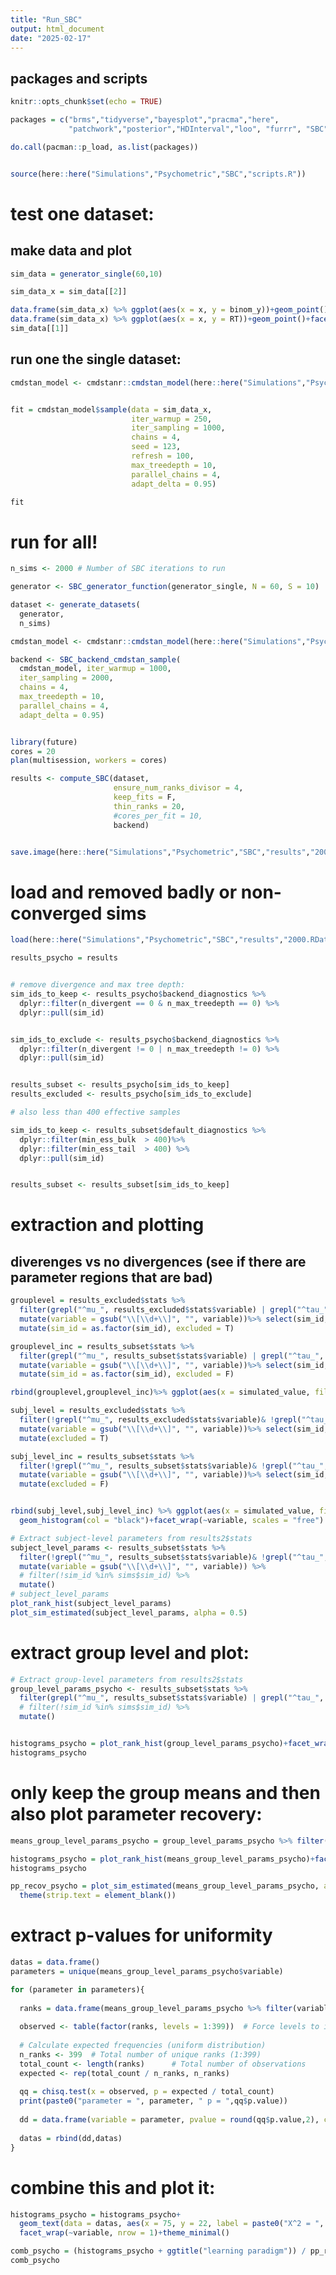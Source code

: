 ```yaml
---
title: "Run_SBC"
output: html_document
date: "2025-02-17"
---
```


## packages and scripts


```r
knitr::opts_chunk$set(echo = TRUE)

packages = c("brms","tidyverse","bayesplot","pracma","here",
             "patchwork","posterior","HDInterval","loo", "furrr", "SBC","future")

do.call(pacman::p_load, as.list(packages))


source(here::here("Simulations","Psychometric","SBC","scripts.R"))
```


# test one dataset:
## make data and plot

```r
sim_data = generator_single(60,10)

sim_data_x = sim_data[[2]]

data.frame(sim_data_x) %>% ggplot(aes(x = x, y = binom_y))+geom_point()+facet_wrap(~S_id)
data.frame(sim_data_x) %>% ggplot(aes(x = x, y = RT))+geom_point()+facet_wrap(~S_id,scales = "free")
sim_data[[1]]

```

## run one the single dataset:
```r
cmdstan_model <- cmdstanr::cmdstan_model(here::here("Simulations","Psychometric","SBC","stanmodels","subj_ndt.stan"))


fit = cmdstan_model$sample(data = sim_data_x,
                           iter_warmup = 250,
                           iter_sampling = 1000,
                           chains = 4,
                           seed = 123,
                           refresh = 100,
                           max_treedepth = 10,
                           parallel_chains = 4,
                           adapt_delta = 0.95)

fit
```


# run for all!
```r
n_sims <- 2000 # Number of SBC iterations to run

generator <- SBC_generator_function(generator_single, N = 60, S = 10)

dataset <- generate_datasets(
  generator, 
  n_sims)

cmdstan_model <- cmdstanr::cmdstan_model(here::here("Simulations","Psychometric","SBC","stanmodels","subj_ndt.stan"))

backend <- SBC_backend_cmdstan_sample(
  cmdstan_model, iter_warmup = 1000, 
  iter_sampling = 2000,
  chains = 4, 
  max_treedepth = 10,
  parallel_chains = 4, 
  adapt_delta = 0.95)


library(future)
cores = 20
plan(multisession, workers = cores)

results <- compute_SBC(dataset,
                       ensure_num_ranks_divisor = 4,
                       keep_fits = F,
                       thin_ranks = 20,
                       #cores_per_fit = 10,
                       backend)


save.image(here::here("Simulations","Psychometric","SBC","results","2000.RData"))

```

# load and removed badly or non-converged sims
```r
load(here::here("Simulations","Psychometric","SBC","results","2000.RData"))

results_psycho = results


# remove divergence and max tree depth:
sim_ids_to_keep <- results_psycho$backend_diagnostics %>%
  dplyr::filter(n_divergent == 0 & n_max_treedepth == 0) %>%
  dplyr::pull(sim_id)


sim_ids_to_exclude <- results_psycho$backend_diagnostics %>%
  dplyr::filter(n_divergent != 0 | n_max_treedepth != 0) %>%
  dplyr::pull(sim_id)


results_subset <- results_psycho[sim_ids_to_keep]
results_excluded <- results_psycho[sim_ids_to_exclude]

# also less than 400 effective samples

sim_ids_to_keep <- results_subset$default_diagnostics %>%
  dplyr::filter(min_ess_bulk  > 400)%>%
  dplyr::filter(min_ess_tail  > 400) %>%
  dplyr::pull(sim_id)


results_subset <- results_subset[sim_ids_to_keep]
```

# extraction and plotting

## diverenges vs no divergences (see if there are parameter regions that are bad)

```r
grouplevel = results_excluded$stats %>% 
  filter(grepl("^mu_", results_excluded$stats$variable) | grepl("^tau_", results_excluded$stats$variable)) %>% 
  mutate(variable = gsub("\\[\\d+\\]", "", variable))%>% select(sim_id, simulated_value,variable) %>% distinct() %>% 
  mutate(sim_id = as.factor(sim_id), excluded = T) 

grouplevel_inc = results_subset$stats %>% 
  filter(grepl("^mu_", results_subset$stats$variable) | grepl("^tau_", results_subset$stats$variable)) %>% 
  mutate(variable = gsub("\\[\\d+\\]", "", variable))%>% select(sim_id, simulated_value,variable) %>% distinct() %>% 
  mutate(sim_id = as.factor(sim_id), excluded = F)

rbind(grouplevel,grouplevel_inc)%>% ggplot(aes(x = simulated_value, fill = excluded))+geom_histogram(col = "black")+facet_wrap(~variable, scales = "free")
```


```r
subj_level = results_excluded$stats %>% 
  filter(!grepl("^mu_", results_excluded$stats$variable)& !grepl("^tau_", results_excluded$stats$variable)) %>% 
  mutate(variable = gsub("\\[\\d+\\]", "", variable))%>% select(sim_id, simulated_value,variable) %>% distinct() %>% 
  mutate(excluded = T)

subj_level_inc = results_subset$stats %>% 
  filter(!grepl("^mu_", results_subset$stats$variable)& !grepl("^tau_", results_subset$stats$variable)) %>% 
  mutate(variable = gsub("\\[\\d+\\]", "", variable))%>% select(sim_id, simulated_value,variable) %>% distinct()  %>% 
  mutate(excluded = F)


rbind(subj_level,subj_level_inc) %>% ggplot(aes(x = simulated_value, fill = excluded))+
  geom_histogram(col = "black")+facet_wrap(~variable, scales = "free")
```



```r
# Extract subject-level parameters from results2$stats
subject_level_params <- results_subset$stats %>% 
  filter(!grepl("^mu_", results_subset$stats$variable)& !grepl("^tau_", results_subset$stats$variable)) %>% 
  mutate(variable = gsub("\\[\\d+\\]", "", variable)) %>% 
  # filter(!sim_id %in% sims$sim_id) %>% 
  mutate()
# subject_level_params
plot_rank_hist(subject_level_params)
plot_sim_estimated(subject_level_params, alpha = 0.5)


```

# extract group level and plot:
```r
# Extract group-level parameters from results2$stats
group_level_params_psycho <- results_subset$stats %>% 
  filter(grepl("^mu_", results_subset$stats$variable) | grepl("^tau_", results_subset$stats$variable)) %>% 
  # filter(!sim_id %in% sims$sim_id) %>% 
  mutate()


histograms_psycho = plot_rank_hist(group_level_params_psycho)+facet_wrap(~variable, nrow = 2)+theme_minimal()
histograms_psycho
```


# only keep the group means and then also plot parameter recovery:

```r
means_group_level_params_psycho = group_level_params_psycho %>% filter(grepl("mu",variable))

histograms_psycho = plot_rank_hist(means_group_level_params_psycho)+facet_wrap(~variable, nrow = 1)+theme_minimal()
histograms_psycho

pp_recov_psycho = plot_sim_estimated(means_group_level_params_psycho, alpha = 0.5)+facet_wrap(~variable, nrow = 1, scales = "free")+theme_minimal()+
  theme(strip.text = element_blank())
```

# extract p-values for uniformity

```r
datas = data.frame()
parameters = unique(means_group_level_params_psycho$variable)

for (parameter in parameters){
  
  ranks = data.frame(means_group_level_params_psycho %>% filter(variable == parameter)) %>% .$rank
  
  observed <- table(factor(ranks, levels = 1:399))  # Force levels to include all 1:399
  
  # Calculate expected frequencies (uniform distribution)
  n_ranks <- 399  # Total number of unique ranks (1:399)
  total_count <- length(ranks)      # Total number of observations
  expected <- rep(total_count / n_ranks, n_ranks)
  
  qq = chisq.test(x = observed, p = expected / total_count)
  print(paste0("parameter = ", parameter, " p = ",qq$p.value))
  
  dd = data.frame(variable = parameter, pvalue = round(qq$p.value,2), chisq = round(qq$statistic,2))
  
  datas = rbind(dd,datas)
}
```

# combine this and plot it:

```r
histograms_psycho = histograms_psycho+
  geom_text(data = datas, aes(x = 75, y = 22, label = paste0("X^2 = ", chisq, "\np = ", pvalue)), size = 2)+
  facet_wrap(~variable, nrow = 1)+theme_minimal()

comb_psycho = (histograms_psycho + ggtitle("learning paradigm")) / pp_recov_psycho
comb_psycho
```


